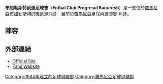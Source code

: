 {{Unreferenced|time=2020-06-14T19:38:06+00:00}}
{{Infobox football club
| clubname   = 布加勒斯特前進
| image      = 
| fullname   = Fotbal Club Progresul Bucureşti
| short name = Progresul
| nickname   = {{unbulleted list
| ''Bancarii'' (Bankers)
| ''Frizerii'' (Barbers)
| ''Cavalerii frunzei de platan''<br />{{nowrap|(The Knights of Sycamore Leaf)}}
}}
| founded     = {{start date and age|df=yes|1944}}
| ground      = [[Stadionul_Prefabricate|Stadionul Prefabricate]]
| capacity    = 100
| owner       =
| chairman    =
| manager     = [[Dan_Păun|Dan Păun]]
| league      = [[羅馬尼亞足球丙級聯賽|羅馬尼亞足球丙級聯賽]]
| season      = 2015–16
| position    = 羅馬丁，第 1 位（升級）
| website     = http://www.progresulfc.ro
| pattern_la1 =
| pattern_b1  =_lightbluehalf
| pattern_ra1 =
| pattern_sh1 =
| leftarm1    =00BFFF
| body1       =0247FE
| rightarm1   =0247FE
| shorts1     =0247FE
| socks1      =0247FE
| pattern_la2 =
| pattern_b2  =_bluebow
| pattern_ra2 =
| leftarm2    =FFFFFF
| body2       =FFFFFF
| rightarm2   =FFFFFF
| shorts2     =0247FE
| socks2      =0247FE
}}

'''布加勒斯特前進足球會'''（'''Fotbal Club Progresul Bucureşti'''）是一支位於[[羅馬尼亞|羅馬尼亞]][[布加勒斯特|布加勒斯特]]的職業足球會，目前於[[羅馬尼亞足球丙級聯賽|羅馬尼亞足球丙級聯賽]] 角逐。

== 陣容 ==
{{updated|2009年10月26日}}
{{Football squad start}}
{{Fs player|no=32|nat=Romania|name=[[Alexandru_Petre|Alexandru Petre]]|pos=GK}}
{{Fs player|no=33|nat=Romania|name=[[Mihai_Mina|Mihai Mina]]|pos=GK}}
{{Fs player|no= 3|nat=Romania|name=[[Paul_Toia|Paul Toia]]|pos=DF}}
{{Fs player|no= 4|nat=Romania|name=[[Gabriel_Ion|Gabriel Ion]]|pos=DF}}
{{Fs player|no=15|nat=Romania|name=[[Vladimir_Alexandrescu|Vladimir Alexandrescu]]|pos=DF}}
{{Fs player|no=19|nat=Romania|name=[[Iulian_Iodi|Iulian Iodi]]|pos=DF}}
{{Fs player|no=29|nat=Romania|name=[[Florin_Pluteanu|Florin Pluteanu]]|pos=DF}}
{{Fs player|no= 2|nat=Romania|name=[[Claudiu_Stanciu|Claudiu Stanciu]]|pos=MF}}
{{Football squad mid}}
{{Fs player|no= 6|nat=Romania|name=[[Costel_Lazăr|Costel Lazăr]]|pos=MF}}
{{Fs player|no= 8|nat=Romania|name=[[Adrian_Loghin|Adrian Loghin]]|pos=MF}}
{{Fs player|no=26|nat=Romania|name=[[Nicolae_Logofătu|Nicolae Logofătu]]|pos=MF}}
{{Fs player|no=28|nat=Romania|name=[[Gigel_Coman|Gigel Coman]]|pos=MF}}
{{Fs player|no= 9|nat=Romania|name=[[Leonard_Boiangiu|Leonard Boiangiu]]|pos=FW}}
{{Fs player|no=10|nat=Romania|name=[[Florin_Cîrjan|Florin Cîrjan]]|pos=FW}}
{{Fs player|no=11|nat=Romania|name=[[Ionuţ_Sotir|Ionuţ Sotir]]|pos=FW}}
{{Fs player|no=21|nat=Romania|name=[[Marian_Iancu(1995)|Marian Iancu]]|pos=FW}}
{{Football squad end}}

== 外部連結 ==
* [http://www.fcprogresul.ro Official Site] {{Wayback|url=http://www.fcprogresul.ro/ |date=20081221204927 }}
* [https://web.archive.org/web/20151119153445/http://sectorulb.com/ Fans Website]

[[Category:1944年建立的足球俱樂部|Category:1944年建立的足球俱樂部]]
[[Category:羅馬尼亞足球俱樂部|Category:羅馬尼亞足球俱樂部]]